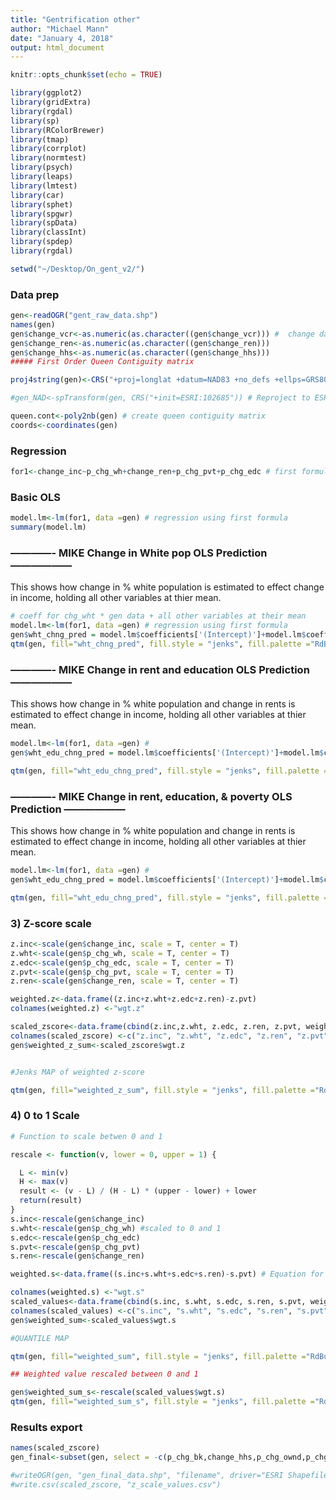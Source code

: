 ```yaml
---
title: "Gentrification other"
author: "Michael Mann"
date: "January 4, 2018"
output: html_document
---
```

 
```r
knitr::opts_chunk$set(echo = TRUE)
```

```r
library(ggplot2)
library(gridExtra)
library(rgdal)
library(sp)
library(RColorBrewer)
library(tmap)
library(corrplot)
library(normtest)
library(psych)
library(leaps)
library(lmtest)
library(car)
library(sphet)
library(spgwr)
library(spData)
library(classInt)
library(spdep)
library(rgdal)

```

```r
setwd("~/Desktop/On_gent_v2/")
```
### Data prep
```r
gen<-readOGR("gent_raw_data.shp")
names(gen)
gen$change_vcr<-as.numeric(as.character((gen$change_vcr))) #  change data type 
gen$change_ren<-as.numeric(as.character((gen$change_ren)))
gen$change_hhs<-as.numeric(as.character((gen$change_hhs)))
##### First Order Queen Contiguity matrix

proj4string(gen)<-CRS("+proj=longlat +datum=NAD83 +no_defs +ellps=GRS80 +towgs84=0,0,0") # Create projection  in case .pjr file doesn't come alone with the shp file.

#gen_NAD<-spTransform(gen, CRS("+init=ESRI:102685")) # Reproject to ESRI:102685 (NAD 1983 Stateplane Maryland FIPS 1900)

queen.cont<-poly2nb(gen) # create queen contiguity matrix
coords<-coordinates(gen) 

```


### Regression
```r
for1<-change_inc~p_chg_wh+change_ren+p_chg_pvt+p_chg_edc # first formula
```
### Basic OLS
```r
model.lm<-lm(for1, data =gen) # regression using first formula
summary(model.lm)
```

### ------------- MIKE Change in White pop OLS Prediction ------------------
This shows how change in % white population is estimated to effect change in income, holding all other variables at thier mean.
```r
# coeff for chg_wht * gen data + all other variables at their mean
model.lm<-lm(for1, data =gen) # regression using first formula
gen$wht_chng_pred = model.lm$coefficients['(Intercept)']+model.lm$coefficients['p_chg_wh']*gen$p_chg_wh+model.lm$coefficients['change_ren']*mean(gen$change_ren,na.rm=T)+model.lm$coefficients['p_chg_pvt']*mean(gen$p_chg_pvt,na.rm=T)+model.lm$coefficients['p_chg_edc']*mean(gen$p_chg_edc,na.rm=T)
qtm(gen, fill="wht_chng_pred", fill.style = "jenks", fill.palette ="RdBu", borders ="#f1f1f1")

```

### ------------- MIKE Change in rent and education OLS Prediction ------------------
This shows how change in % white population and change in rents is estimated to effect change in income, holding all other variables at thier mean.
```r
model.lm<-lm(for1, data =gen) # 
gen$wht_edu_chng_pred = model.lm$coefficients['(Intercept)']+model.lm$coefficients['p_chg_wh']*gen$p_chg_wh +  model.lm$coefficients['change_ren']*mean(gen$change_ren,na.rm=T)+model.lm$coefficients['p_chg_pvt']*mean(gen$p_chg_pvt,na.rm=T)+model.lm$coefficients['p_chg_edc']*gen$p_chg_edc

qtm(gen, fill="wht_edu_chng_pred", fill.style = "jenks", fill.palette ="RdBu", borders ="#f1f1f1")

```

### ------------- MIKE Change in rent, education, & poverty OLS Prediction ------------------
This shows how change in % white population and change in rents is estimated to effect change in income, holding all other variables at thier mean.
```r
model.lm<-lm(for1, data =gen) # 
gen$wht_edu_chng_pred = model.lm$coefficients['(Intercept)']+model.lm$coefficients['p_chg_wh']*gen$p_chg_wh +  model.lm$coefficients['change_ren']*mean(gen$change_ren,na.rm=T)+model.lm$coefficients['p_chg_pvt']*gen$p_chg_pvt+model.lm$coefficients['p_chg_edc']*gen$p_chg_edc

qtm(gen, fill="wht_edu_chng_pred", fill.style = "jenks", fill.palette ="RdBu", borders ="#f1f1f1")

```
 
### 3) Z-score scale 

```r

z.inc<-scale(gen$change_inc, scale = T, center = T)
z.wht<-scale(gen$p_chg_wh, scale = T, center = T)
z.edc<-scale(gen$p_chg_edc, scale = T, center = T)
z.pvt<-scale(gen$p_chg_pvt, scale = T, center = T)
z.ren<-scale(gen$change_ren, scale = T, center = T)

weighted.z<-data.frame((z.inc+z.wht+z.edc+z.ren)-z.pvt) 
colnames(weighted.z) <-"wgt.z"

scaled_zscore<-data.frame(cbind(z.inc,z.wht, z.edc, z.ren, z.pvt, weighted.z))
colnames(scaled_zscore) <-c("z.inc", "z.wht", "z.edc", "z.ren", "z.pvt", "wgt.z")
gen$weighted_z_sum<-scaled_zscore$wgt.z


#Jenks MAP of weighted z-score

qtm(gen, fill="weighted_z_sum", fill.style = "jenks", fill.palette ="RdBu", borders ="#f1f1f1")

```


### 4) 0 to 1 Scale 

```r
# Function to scale betwen 0 and 1

rescale <- function(v, lower = 0, upper = 1) {

  L <- min(v)
  H <- max(v)
  result <- (v - L) / (H - L) * (upper - lower) + lower
  return(result)
}
s.inc<-rescale(gen$change_inc)
s.wht<-rescale(gen$p_chg_wh) #scaled to 0 and 1
s.edc<-rescale(gen$p_chg_edc)
s.pvt<-rescale(gen$p_chg_pvt)
s.ren<-rescale(gen$change_ren)

weighted.s<-data.frame((s.inc+s.wht+s.edc+s.ren)-s.pvt) # Equation for weighted z

colnames(weighted.s) <-"wgt.s"
scaled_values<-data.frame(cbind(s.inc, s.wht, s.edc, s.ren, s.pvt, weighted.s))
colnames(scaled_values) <-c("s.inc", "s.wht", "s.edc", "s.ren", "s.pvt", "wgt.s")
gen$weighted_sum<-scaled_values$wgt.s

#QUANTILE MAP

qtm(gen, fill="weighted_sum", fill.style = "jenks", fill.palette ="RdBu", borders ="#f1f1f1")

## Weighted value rescaled between 0 and 1

gen$weighted_sum_s<-rescale(scaled_values$wgt.s)
qtm(gen, fill="weighted_sum_s", fill.style = "jenks", fill.palette ="RdBu", borders ="#f1f1f1")

```

### Results export


```r
names(scaled_zscore)
gen_final<-subset(gen, select = -c(p_chg_bk,change_hhs,p_chg_ownd,p_chg_rent,change_vcr, p_chg_chfm,chg_md_age))

#writeOGR(gen, "gen_final_data.shp", "filename", driver="ESRI Shapefile")
#write.csv(scaled_zscore, "z_scale_values.csv")

```


